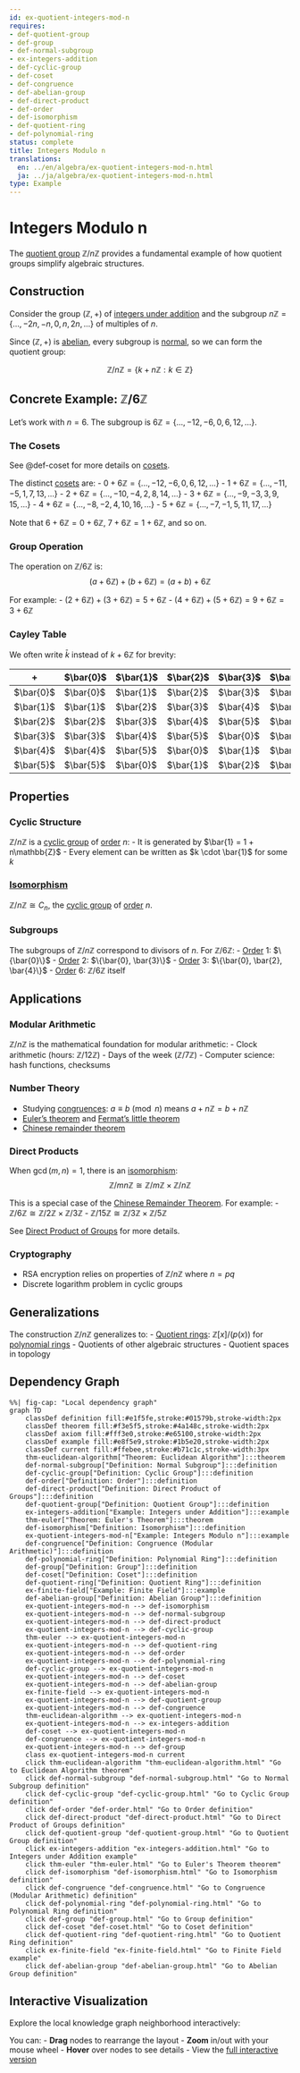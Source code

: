 ```yaml
---
id: ex-quotient-integers-mod-n
requires:
- def-quotient-group
- def-group
- def-normal-subgroup
- ex-integers-addition
- def-cyclic-group
- def-coset
- def-congruence
- def-abelian-group
- def-direct-product
- def-order
- def-isomorphism
- def-quotient-ring
- def-polynomial-ring
status: complete
title: Integers Modulo n
translations:
  en: ../en/algebra/ex-quotient-integers-mod-n.html
  ja: ../ja/algebra/ex-quotient-integers-mod-n.html
type: Example
---
```


# Integers Modulo n {#ex-quotient-integers-mod-n}

The [quotient group](def-quotient-group.qmd) $\mathbb{Z}/n\mathbb{Z}$ provides a fundamental example of how quotient groups simplify algebraic structures.

## Construction

Consider the group $(\mathbb{Z}, +)$ of [integers under addition](ex-integers-addition.qmd) and the subgroup $n\mathbb{Z} = \{..., -2n, -n, 0, n, 2n, ...\}$ of multiples of $n$.

Since $(\mathbb{Z}, +)$ is [abelian](def-abelian-group.qmd), every subgroup is [normal](def-normal-subgroup.qmd), so we can form the quotient group:

$$\mathbb{Z}/n\mathbb{Z} = \{k + n\mathbb{Z} : k \in \mathbb{Z}\}$$

## Concrete Example: $\mathbb{Z}/6\mathbb{Z}$

Let's work with $n = 6$. The subgroup is $6\mathbb{Z} = \{..., -12, -6, 0, 6, 12, ...\}$.

### The Cosets

See @def-coset for more details on [cosets](def-coset.qmd).

The distinct [cosets](def-coset.qmd) are:
- $0 + 6\mathbb{Z} = \{..., -12, -6, 0, 6, 12, ...\}$
- $1 + 6\mathbb{Z} = \{..., -11, -5, 1, 7, 13, ...\}$
- $2 + 6\mathbb{Z} = \{..., -10, -4, 2, 8, 14, ...\}$
- $3 + 6\mathbb{Z} = \{..., -9, -3, 3, 9, 15, ...\}$
- $4 + 6\mathbb{Z} = \{..., -8, -2, 4, 10, 16, ...\}$
- $5 + 6\mathbb{Z} = \{..., -7, -1, 5, 11, 17, ...\}$

Note that $6 + 6\mathbb{Z} = 0 + 6\mathbb{Z}$, $7 + 6\mathbb{Z} = 1 + 6\mathbb{Z}$, and so on.

### Group Operation

The operation on $\mathbb{Z}/6\mathbb{Z}$ is:
$$(a + 6\mathbb{Z}) + (b + 6\mathbb{Z}) = (a + b) + 6\mathbb{Z}$$

For example:
- $(2 + 6\mathbb{Z}) + (3 + 6\mathbb{Z}) = 5 + 6\mathbb{Z}$
- $(4 + 6\mathbb{Z}) + (5 + 6\mathbb{Z}) = 9 + 6\mathbb{Z} = 3 + 6\mathbb{Z}$

### Cayley Table

We often write $\bar{k}$ instead of $k + 6\mathbb{Z}$ for brevity:

| + | $\bar{0}$ | $\bar{1}$ | $\bar{2}$ | $\bar{3}$ | $\bar{4}$ | $\bar{5}$ |
|---|-----------|-----------|-----------|-----------|-----------|-----------|
| $\bar{0}$ | $\bar{0}$ | $\bar{1}$ | $\bar{2}$ | $\bar{3}$ | $\bar{4}$ | $\bar{5}$ |
| $\bar{1}$ | $\bar{1}$ | $\bar{2}$ | $\bar{3}$ | $\bar{4}$ | $\bar{5}$ | $\bar{0}$ |
| $\bar{2}$ | $\bar{2}$ | $\bar{3}$ | $\bar{4}$ | $\bar{5}$ | $\bar{0}$ | $\bar{1}$ |
| $\bar{3}$ | $\bar{3}$ | $\bar{4}$ | $\bar{5}$ | $\bar{0}$ | $\bar{1}$ | $\bar{2}$ |
| $\bar{4}$ | $\bar{4}$ | $\bar{5}$ | $\bar{0}$ | $\bar{1}$ | $\bar{2}$ | $\bar{3}$ |
| $\bar{5}$ | $\bar{5}$ | $\bar{0}$ | $\bar{1}$ | $\bar{2}$ | $\bar{3}$ | $\bar{4}$ |

## Properties

### Cyclic Structure

$\mathbb{Z}/n\mathbb{Z}$ is a [cyclic group](def-cyclic-group.qmd) of [order](def-order.qmd) $n$:
- It is generated by $\bar{1} = 1 + n\mathbb{Z}$
- Every element can be written as $k \cdot \bar{1}$ for some $k$

### [Isomorphism](def-isomorphism.qmd)

$\mathbb{Z}/n\mathbb{Z} \cong C_n$, the [cyclic group](def-cyclic-group.qmd) of [order](def-order.qmd) $n$.

### Subgroups

The subgroups of $\mathbb{Z}/n\mathbb{Z}$ correspond to divisors of $n$. For $\mathbb{Z}/6\mathbb{Z}$:
- [Order](def-order.qmd) 1: $\{\bar{0}\}$
- [Order](def-order.qmd) 2: $\{\bar{0}, \bar{3}\}$
- [Order](def-order.qmd) 3: $\{\bar{0}, \bar{2}, \bar{4}\}$
- [Order](def-order.qmd) 6: $\mathbb{Z}/6\mathbb{Z}$ itself

## Applications

### Modular Arithmetic

$\mathbb{Z}/n\mathbb{Z}$ is the mathematical foundation for modular arithmetic:
- Clock arithmetic (hours: $\mathbb{Z}/12\mathbb{Z}$)
- Days of the week ($\mathbb{Z}/7\mathbb{Z}$)
- Computer science: hash functions, checksums

### Number Theory

- Studying [congruences](../number-theory/def-congruence.qmd): $a \equiv b \pmod{n}$ means $a + n\mathbb{Z} = b + n\mathbb{Z}$
- [Euler's theorem](../number-theory/thm-euler.qmd) and [Fermat's little theorem](../number-theory/thm-fermat-little.qmd)
- [Chinese remainder theorem](../number-theory/thm-chinese-remainder.qmd)

### Direct Products

When $\gcd(m,n) = 1$, there is an [isomorphism](def-isomorphism.qmd):
$$\mathbb{Z}/mn\mathbb{Z} \cong \mathbb{Z}/m\mathbb{Z} \times \mathbb{Z}/n\mathbb{Z}$$

This is a special case of the [Chinese Remainder Theorem](../number-theory/thm-chinese-remainder.qmd). For example:
- $\mathbb{Z}/6\mathbb{Z} \cong \mathbb{Z}/2\mathbb{Z} \times \mathbb{Z}/3\mathbb{Z}$
- $\mathbb{Z}/15\mathbb{Z} \cong \mathbb{Z}/3\mathbb{Z} \times \mathbb{Z}/5\mathbb{Z}$

See [Direct Product of Groups](def-direct-product.qmd) for more details.

### Cryptography

- RSA encryption relies on properties of $\mathbb{Z}/n\mathbb{Z}$ where $n = pq$
- Discrete logarithm problem in cyclic groups

## Generalizations

The construction $\mathbb{Z}/n\mathbb{Z}$ generalizes to:
- [Quotient rings](def-quotient-ring.qmd): $\mathbb{Z}[x]/(p(x))$ for [polynomial rings](def-polynomial-ring.qmd)
- Quotients of other algebraic structures
- Quotient spaces in topology

## Dependency Graph

```mermaid
%%| fig-cap: "Local dependency graph"
graph TD
    classDef definition fill:#e1f5fe,stroke:#01579b,stroke-width:2px
    classDef theorem fill:#f3e5f5,stroke:#4a148c,stroke-width:2px
    classDef axiom fill:#fff3e0,stroke:#e65100,stroke-width:2px
    classDef example fill:#e8f5e9,stroke:#1b5e20,stroke-width:2px
    classDef current fill:#ffebee,stroke:#b71c1c,stroke-width:3px
    thm-euclidean-algorithm["Theorem: Euclidean Algorithm"]:::theorem
    def-normal-subgroup["Definition: Normal Subgroup"]:::definition
    def-cyclic-group["Definition: Cyclic Group"]:::definition
    def-order["Definition: Order"]:::definition
    def-direct-product["Definition: Direct Product of Groups"]:::definition
    def-quotient-group["Definition: Quotient Group"]:::definition
    ex-integers-addition["Example: Integers under Addition"]:::example
    thm-euler["Theorem: Euler's Theorem"]:::theorem
    def-isomorphism["Definition: Isomorphism"]:::definition
    ex-quotient-integers-mod-n["Example: Integers Modulo n"]:::example
    def-congruence["Definition: Congruence (Modular Arithmetic)"]:::definition
    def-polynomial-ring["Definition: Polynomial Ring"]:::definition
    def-group["Definition: Group"]:::definition
    def-coset["Definition: Coset"]:::definition
    def-quotient-ring["Definition: Quotient Ring"]:::definition
    ex-finite-field["Example: Finite Field"]:::example
    def-abelian-group["Definition: Abelian Group"]:::definition
    ex-quotient-integers-mod-n --> def-isomorphism
    ex-quotient-integers-mod-n --> def-normal-subgroup
    ex-quotient-integers-mod-n --> def-direct-product
    ex-quotient-integers-mod-n --> def-cyclic-group
    thm-euler --> ex-quotient-integers-mod-n
    ex-quotient-integers-mod-n --> def-quotient-ring
    ex-quotient-integers-mod-n --> def-order
    ex-quotient-integers-mod-n --> def-polynomial-ring
    def-cyclic-group --> ex-quotient-integers-mod-n
    ex-quotient-integers-mod-n --> def-coset
    ex-quotient-integers-mod-n --> def-abelian-group
    ex-finite-field --> ex-quotient-integers-mod-n
    ex-quotient-integers-mod-n --> def-quotient-group
    ex-quotient-integers-mod-n --> def-congruence
    thm-euclidean-algorithm --> ex-quotient-integers-mod-n
    ex-quotient-integers-mod-n --> ex-integers-addition
    def-coset --> ex-quotient-integers-mod-n
    def-congruence --> ex-quotient-integers-mod-n
    ex-quotient-integers-mod-n --> def-group
    class ex-quotient-integers-mod-n current
    click thm-euclidean-algorithm "thm-euclidean-algorithm.html" "Go to Euclidean Algorithm theorem"
    click def-normal-subgroup "def-normal-subgroup.html" "Go to Normal Subgroup definition"
    click def-cyclic-group "def-cyclic-group.html" "Go to Cyclic Group definition"
    click def-order "def-order.html" "Go to Order definition"
    click def-direct-product "def-direct-product.html" "Go to Direct Product of Groups definition"
    click def-quotient-group "def-quotient-group.html" "Go to Quotient Group definition"
    click ex-integers-addition "ex-integers-addition.html" "Go to Integers under Addition example"
    click thm-euler "thm-euler.html" "Go to Euler's Theorem theorem"
    click def-isomorphism "def-isomorphism.html" "Go to Isomorphism definition"
    click def-congruence "def-congruence.html" "Go to Congruence (Modular Arithmetic) definition"
    click def-polynomial-ring "def-polynomial-ring.html" "Go to Polynomial Ring definition"
    click def-group "def-group.html" "Go to Group definition"
    click def-coset "def-coset.html" "Go to Coset definition"
    click def-quotient-ring "def-quotient-ring.html" "Go to Quotient Ring definition"
    click ex-finite-field "ex-finite-field.html" "Go to Finite Field example"
    click def-abelian-group "def-abelian-group.html" "Go to Abelian Group definition"
```

## Interactive Visualization

Explore the local knowledge graph neighborhood interactively:

::: {.graph-viz data-id="ex-quotient-integers-mod-n" data-width="700" data-height="500"}
:::

You can:
- **Drag** nodes to rearrange the layout
- **Zoom** in/out with your mouse wheel
- **Hover** over nodes to see details
- View the [full interactive version](../../output/interactive/en/ex-quotient-integers-mod-n.html){target="_blank"}
